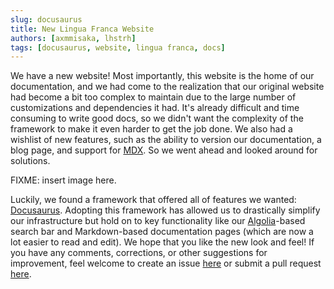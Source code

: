 ```yaml
---
slug: docusaurus
title: New Lingua Franca Website
authors: [axmmisaka, lhstrh]
tags: [docusaurus, website, lingua franca, docs]
---
```


We have a new website! Most importantly, this website is the home of our documentation, and we had come to the realization that our original website had become a bit too complex to maintain due to the large number of customizations and dependencies it had. It's already difficult and time consuming to write good docs, so we didn't want the complexity of the framework to make it even harder to get the job done. We also had a wishlist of new features, such as the ability to version our documentation, a blog page, and support for [MDX](https://mdxjs.com/). So we went ahead and looked around for solutions.

FIXME: insert image here.

Luckily, we found a framework that offered all of features we wanted: [Docusaurus](https://docusaurus.io/). Adopting this framework has allowed us to drastically simplify our infrastructure but hold on to key functionality like our [Algolia](https://www.algolia.com)-based search bar and Markdown-based documentation pages (which are now a lot easier to read and edit). We hope that you like the new look and feel! If you have any comments, corrections, or other suggestions for improvement, feel welcome to create an issue [here](https://github.com/lf-lang/lf-lang.github.io/issues) or submit a pull request [here](https://github.com/lf-lang/lf-lang.github.io/pulls).
